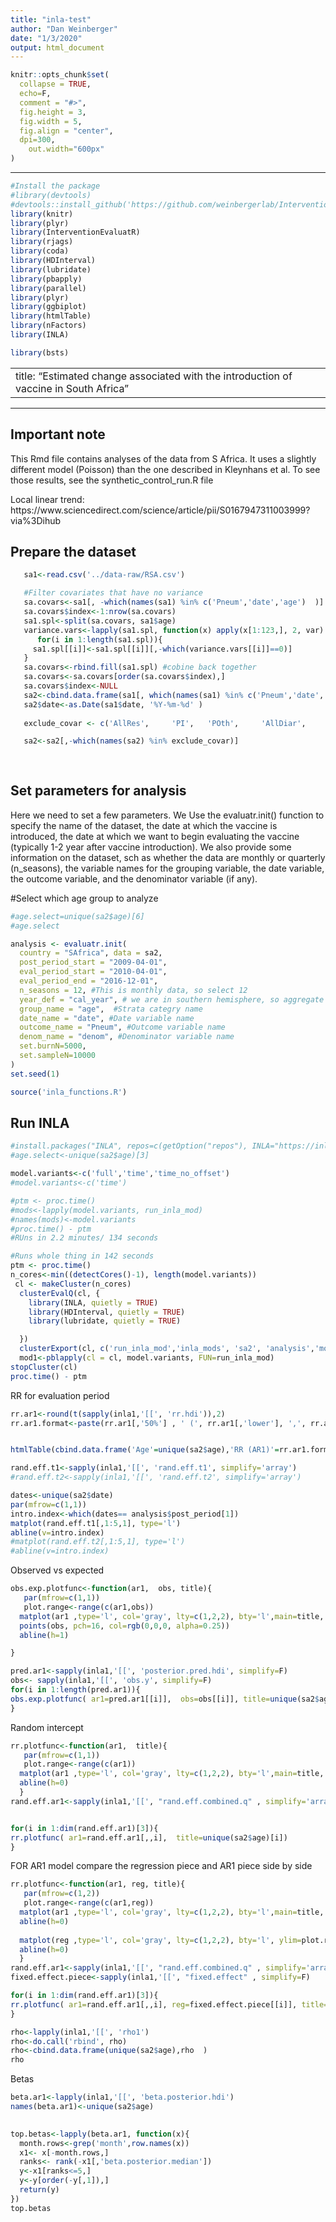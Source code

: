 ```yaml
---
title: "inla-test"
author: "Dan Weinberger"
date: "1/3/2020"
output: html_document
---
```


```r
knitr::opts_chunk$set(
  collapse = TRUE,
  echo=F,
  comment = "#>",
  fig.height = 3,
  fig.width = 5,
  fig.align = "center", 
  dpi=300, 
	out.width="600px"
)
```

---

```r
#Install the package
#library(devtools)
#devtools::install_github('https://github.com/weinbergerlab/InterventionEvaluatR') 
library(knitr)
library(plyr)
library(InterventionEvaluatR)
library(rjags)
library(coda)
library(HDInterval)
library(lubridate)
library(pbapply)
library(parallel)
library(plyr)
library(ggbiplot)
library(htmlTable)
library(nFactors)
library(INLA)

library(bsts)

```

---
title: "Estimated change associated with the introduction of vaccine in South Africa"
---

---
## Important note
This Rmd file contains analyses of the data from S Africa. It uses a slightly different model (Poisson) than the one described in Kleynhans et al. To see those results, see the synthetic_control_run.R file

Local linear trend:
https://www.sciencedirect.com/science/article/pii/S0167947311003999?via%3Dihub

## Prepare the dataset
```r
   sa1<-read.csv('../data-raw/RSA.csv')

   #Filter covariates that have no variance
   sa.covars<-sa1[, -which(names(sa1) %in% c('Pneum','date','age')  )]
   sa.covars$index<-1:nrow(sa.covars)
   sa1.spl<-split(sa.covars, sa1$age)
   variance.vars<-lapply(sa1.spl, function(x) apply(x[1:123,], 2, var)  ) #look in pre-vax period
      for(i in 1:length(sa1.spl)){
     sa1.spl[[i]]<-sa1.spl[[i]][,-which(variance.vars[[i]]==0)]
   }
   sa.covars<-rbind.fill(sa1.spl) #cobine back together
   sa.covars<-sa.covars[order(sa.covars$index),]
   sa.covars$index<-NULL
   sa2<-cbind.data.frame(sa1[, which(names(sa1) %in% c('Pneum','date','age')  )], sa.covars)
   sa2$date<-as.Date(sa1$date, '%Y-%m-%d' ) 
   
   exclude_covar <- c('AllRes', 	'PI', 	'POth', 	'AllDiar', 	 	'Menin', 	'BactMenin', 	'Bact', 	'OtMed', 	'Mast',	'SeptArthr', "denom", "A20_B99_excl_bac", "A16", "A17", "A18", "A19", "R00_R09", "R10_R19", "R20_R39", "R40_R49", "R50_R69", "R70_R94", "R95_R99", "D50_D89")      

   sa2<-sa2[,-which(names(sa2) %in% exclude_covar)]
   
 
```


## Set parameters for analysis

Here we need to set a few parameters. We Use the evaluatr.init() function to specify the name of the dataset, the date at which the vaccine is introduced, the date at which we want to begin evaluating the vaccine (typically 1-2 year after vaccine introduction). We also provide some information on the dataset, sch as whether the data are monthly or quarterly (n_seasons), the variable names for the grouping variable, the date variable, the outcome variable, and the denominator variable (if any).

#Select which age group to analyze
```r
#age.select=unique(sa2$age)[6]
#age.select
```

```r

analysis <- evaluatr.init(
  country = "SAfrica", data = sa2,
  post_period_start = "2009-04-01", 
  eval_period_start = "2010-04-01", 
  eval_period_end = "2016-12-01", 
  n_seasons = 12, #This is monthly data, so select 12
  year_def = "cal_year", # we are in southern hemisphere, so aggregate results by calendar year (Jan-Dec)
  group_name = "age",  #Strata categry name
  date_name = "date", #Date variable name
  outcome_name = "Pneum", #Outcome variable name
  denom_name = "denom", #Denominator variable name
  set.burnN=5000,
  set.sampleN=10000
)
set.seed(1)
```


```r
source('inla_functions.R')
```

## Run INLA
```r
#install.packages("INLA", repos=c(getOption("repos"), INLA="https://inla.r-inla-download.org/R/stable"), dep=TRUE)
#age.select<-unique(sa2$age)[3]

model.variants<-c('full','time','time_no_offset')
#model.variants<-c('time')

#ptm <- proc.time()
#mods<-lapply(model.variants, run_inla_mod)
#names(mods)<-model.variants
#proc.time() - ptm
#RUns in 2.2 minutes/ 134 seconds
```

```r
#Runs whole thing in 142 seconds
ptm <- proc.time()
n_cores<-min((detectCores()-1), length(model.variants))
 cl <- makeCluster(n_cores)
  clusterEvalQ(cl, {
    library(INLA, quietly = TRUE)
    library(HDInterval, quietly = TRUE)
    library(lubridate, quietly = TRUE)

  })
  clusterExport(cl, c('run_inla_mod','inla_mods', 'sa2', 'analysis','model.variants'), environment())
  mod1<-pblapply(cl = cl, model.variants, FUN=run_inla_mod)
stopCluster(cl)
proc.time() - ptm

```


RR for evaluation period
```r

rr.ar1<-round(t(sapply(inla1,'[[', 'rr.hdi')),2)
rr.ar1.format<-paste(rr.ar1[,'50%'] , ' (', rr.ar1[,'lower'], ',', rr.ar1[,'upper'] ,')', sep='' )


htmlTable(cbind.data.frame('Age'=unique(sa2$age),'RR (AR1)'=rr.ar1.format ))

```


```r
rand.eff.t1<-sapply(inla1,'[[', 'rand.eff.t1', simplify='array')
#rand.eff.t2<-sapply(inla1,'[[', 'rand.eff.t2', simplify='array')

dates<-unique(sa2$date)
par(mfrow=c(1,1))
intro.index<-which(dates== analysis$post_period[1])
matplot(rand.eff.t1[,1:5,1], type='l')
abline(v=intro.index)
#matplot(rand.eff.t2[,1:5,1], type='l')
#abline(v=intro.index)
```

Observed vs expected

```r
obs.exp.plotfunc<-function(ar1,  obs, title){
   par(mfrow=c(1,1))
   plot.range<-range(c(ar1,obs))
  matplot(ar1 ,type='l', col='gray', lty=c(1,2,2), bty='l',main=title, ylim=plot.range)
  points(obs, pch=16, col=rgb(0,0,0, alpha=0.25))
  abline(h=1)

}

pred.ar1<-sapply(inla1,'[[', 'posterior.pred.hdi', simplify=F) 
obs<- sapply(inla1,'[[', 'obs.y', simplify=F)
for(i in 1:length(pred.ar1)){
obs.exp.plotfunc( ar1=pred.ar1[[i]],  obs=obs[[i]], title=unique(sa2$age)[i])
}

```

Random intercept
```r
rr.plotfunc<-function(ar1,  title){
   par(mfrow=c(1,1))
   plot.range<-range(c(ar1))
  matplot(ar1 ,type='l', col='gray', lty=c(1,2,2), bty='l',main=title, ylim=plot.range)
  abline(h=0)
  }
rand.eff.ar1<-sapply(inla1,'[[', "rand.eff.combined.q" , simplify='array')


for(i in 1:dim(rand.eff.ar1)[3]){
rr.plotfunc( ar1=rand.eff.ar1[,,i],  title=unique(sa2$age)[i])
}
```


FOR AR1 model compare the regression piece and AR1 piece side by side
```r
rr.plotfunc<-function(ar1, reg, title){
   par(mfrow=c(1,2))
   plot.range<-range(c(ar1,reg))
  matplot(ar1 ,type='l', col='gray', lty=c(1,2,2), bty='l',main=title, ylim=plot.range)
  abline(h=0)
  
  matplot(reg ,type='l', col='gray', lty=c(1,2,2), bty='l', ylim=plot.range)
  abline(h=0)
  }
rand.eff.ar1<-sapply(inla1,'[[', "rand.eff.combined.q" , simplify='array')
fixed.effect.piece<-sapply(inla1,'[[', "fixed.effect" , simplify=F)

for(i in 1:dim(rand.eff.ar1)[3]){
rr.plotfunc( ar1=rand.eff.ar1[,,i], reg=fixed.effect.piece[[i]], title=unique(sa2$age)[i])
}
```

```r
rho<-lapply(inla1,'[[', 'rho1')
rho<-do.call('rbind', rho)
rho<-cbind.data.frame(unique(sa2$age),rho  )
rho
```

Betas
```r
beta.ar1<-lapply(inla1,'[[', 'beta.posterior.hdi')
names(beta.ar1)<-unique(sa2$age)  
 

top.betas<-lapply(beta.ar1, function(x){
  month.rows<-grep('month',row.names(x))
  x1<- x[-month.rows,]
  ranks<- rank(-x1[,'beta.posterior.median'])
  y<-x1[ranks<=5,]
  y<-y[order(-y[,1]),]
  return(y)
})
top.betas
```
